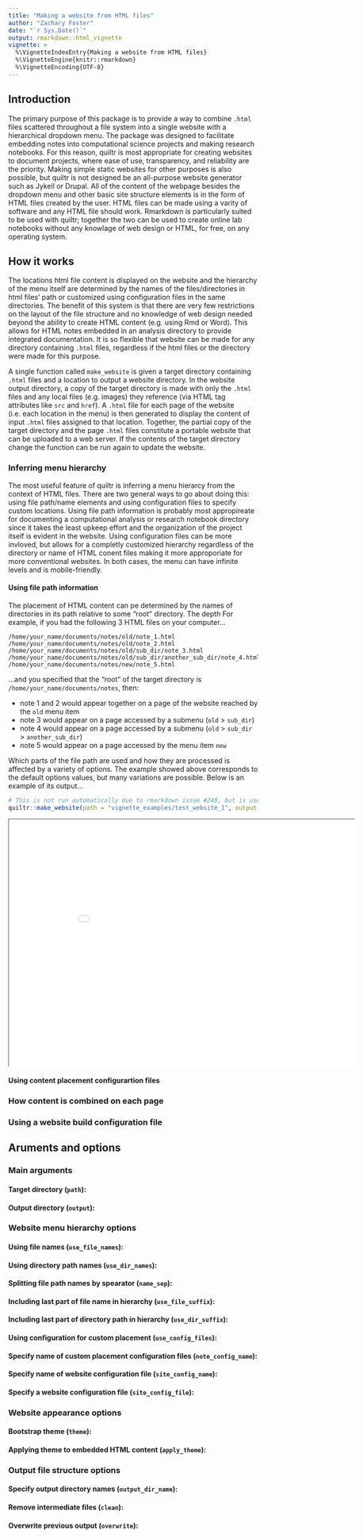 ```yaml
---
title: "Making a website from HTML files"
author: "Zachary Foster"
date: "`r Sys.Date()`"
output: rmarkdown::html_vignette
vignette: >
  %\VignetteIndexEntry{Making a website from HTML files}
  %\VignetteEngine{knitr::rmarkdown}
  %\VignetteEncoding{UTF-8}
---
```


## Introduction

The primary purpose of this package is to provide a way to combine `.html` files scattered throughout a file system into a single website with a hierarchical dropdown menu.
The package was designed to facilitate embedding notes into computational science projects and making research notebooks.
For this reason, quiltr is most appropriate for creating websites to document projects, where ease of use, transparency, and reliability are the priority.
Making simple static websites for other purposes is also possible, but quiltr is not designed be an all-purpose website generator such as Jykell or Drupal.
All of the content of the webpage besides the dropdown menu and other basic site structure elements is in the form of HTML files created by the user.
HTML files can be made using a varity of software and any HTML file should work.
Rmarkdown is particularly suited to be used with quiltr; together the two can be used to create online lab notebooks without any knowlage of web design or HTML, for free, on any operating system.


## How it works

The locations html file content is displayed on the website and the hierarchy of the menu itself are determined by the names of the files/directories in html files' path or customized using configuration files in the same directories.
The benefit of this system is that there are very few restrictions on the layout of the file structure and no knowledge of web design needed beyond the ability to create HTML content (e.g. using Rmd or Word).
This allows for HTML notes embedded in an analysis directory to provide integrated documentation.
It is so flexible that website can be made for any directory containing `.html` files, regardless if the html files or the directory were made for this purpose.

A single function called `make_website` is given a target directory containing `.html` files and a location to output a website directory. 
In the website output directory, a copy of the target directory is made with only the `.html` files and any local files (e.g. images) they reference (via HTML tag attributes like `src` and `href`). 
A `.html` file for each page of the website (i.e. each location in the menu) is then generated to display the content of input `.html` files assigned to that location.
Together, the partial copy of the target directory and the page `.html` files constitute a portable website that can be uploaded to a web server.
If the contents of the target directory change the function can be run again to update the website.


### Inferring menu hierarchy 

The most useful feature of quiltr is inferring a menu hierarcy from the context of HTML files.
There are two general ways to go about doing this: using file path/name elements and using configuration files to specify custom locations.
Using file path information is probably most appropireate for documenting a computational analysis or research notebook directory since it takes the least upkeep effort and the organization of the project itself is evident in the website.
Using configuration files can be more invloved, but allows for a completly customized hierarchy regardless of the directory or name of HTML conent files making it more approporiate for more conventional websites.
In both cases, the menu can have infinite levels and is mobile-friendly.


#### Using file path information

The placement of HTML content can pe determined by the names of directories in its path relative to some "root" directory.
The depth 
For example, if you had the following 3 HTML files on your computer...

```
/home/your_name/documents/notes/old/note_1.html
/home/your_name/documents/notes/old/note_2.html
/home/your_name/documents/notes/old/sub_dir/note_3.html
/home/your_name/documents/notes/old/sub_dir/another_sub_dir/note_4.html
/home/your_name/documents/notes/new/note_5.html
```

...and you specified that the "root" of the target directory is `/home/your_name/documents/notes`, then: 

* note 1 and 2 would appear together on a page of the website reached by the `old` menu item
* note 3 would appear on a page accessed by a submenu (`old` > `sub_dir`)
* note 4 would appear on a page accessed by a submenu (`old` > `sub_dir` > `another_sub_dir`)
* note 5 would appear on a page accessed by the menu item `new`

Which parts of the file path are used and how they are processed is affected by a variety of options. 
The example showed above corresponds to the default options values, but many variations are possible.
Below is an example of its output...

```r
# This is not run automatically due to rmarkdown issue #248, but is used to make the website example
quiltr::make_website(path = "vignette_examples/test_website_1", output = "inst/doc", overwrite = TRUE, output_dir_name = "test_website_1")
```

<style>
    #wrap { width: 700px; height: 500px; padding: 0; overflow: hidden; }
    #frame { width: 1000px; height: 714px; border: 1px solid black; }
    #frame {
        -ms-zoom: 0.7;
        -moz-transform: scale(0.7);
        -moz-transform-origin: 0 0;
        -o-transform: scale(0.7);
        -o-transform-origin: 0 0;
        -webkit-transform: scale(0.7);
        -webkit-transform-origin: 0 0;
    }
</style>

<div id="wrap"><iframe id="frame" src="test_website_1/index.html"></iframe></div>


#### Using content placement configurartion files



### How content is combined on each page


### Using a website build configuration file



## Aruments and options

### Main arguments

#### Target directory (`path`):

#### Output directory (`output`):


### Website menu hierarchy options

#### Using file names (`use_file_names`):

#### Using directory path names (`use_dir_names`):

#### Splitting file path names by spearator (`name_sep`):

#### Including last part of file name in hierarchy (`use_file_suffix`):

#### Including last part of directory path in hierarchy (`use_dir_suffix`):

#### Using configuration for custom placement (`use_config_files`):

#### Specify name of custom placement configuration files (`note_config_name`):

#### Specify name of website configuration file (`site_config_name`):

#### Specify a website configuration file (`site_config_file`):


### Website appearance options

#### Bootstrap theme (`theme`):

#### Applying theme to embedded HTML content (`apply_theme`):



### Output file structure options

#### Specify output directory names (`output_dir_name`):

#### Remove intermediate files (`clean`):

#### Overwrite previous output (`overwrite`):


